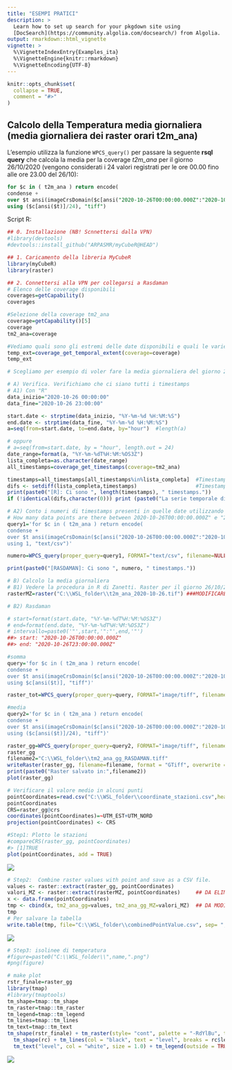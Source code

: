 ```yaml
---
title: "ESEMPI PRATICI"
description: >
  Learn how to set up search for your pkgdown site using 
  [DocSearch](https://community.algolia.com/docsearch/) from Algolia.
output: rmarkdown::html_vignette
vignette: >
  %\VignetteIndexEntry{Examples_ita}
  %\VignetteEngine{knitr::rmarkdown}
  %\VignetteEncoding{UTF-8}
---
```


```r
knitr::opts_chunk$set(
  collapse = TRUE,
  comment = "#>"
)
```

## Calcolo della Temperatura media giornaliera (media giornaliera dei raster orari t2m_ana)
L'esempio utilizza la funzione `WPCS_query()` per passare la seguente **rsql query** che calcola la media per la coverage *t2m_ana* per il giorno 26/10/2020 (vengono considerati i 24 valori registrati per le ore 00.00 fino alle ore 23.00 del 26/10):

```sql
for $c in ( t2m_ana ) return encode(
condense +
over $t ansi(imageCrsDomain($c[ansi("2020-10-26T00:00:00.000Z":"2020-10-26T23:00:00.000Z")], ansi))
using ($c[ansi($t)]/24), "tiff")
```

Script R:
```r
## 0. Installazione (NB! Scnnettersi dalla VPN)
#library(devtools)
#devtools::install_github("ARPASMR/myCubeR@HEAD")

## 1. Caricamento della libreria MyCubeR
library(myCubeR)
library(raster)

## 2. Connettersi alla VPN per collegarsi a Rasdaman
# Elenco delle coverage disponibili
coverages=getCapability()
coverages

#Selezione della coverage tm2_ana
coverage=getCapability()[5]
coverage
tm2_ana=coverage

#Vediamo quali sono gli estremi delle date disponibili e quali le varie date (per verificare che il dato sia orario)
temp_ext=coverage_get_temporal_extent(coverage=coverage)
temp_ext

# Scegliamo per esempio di voler fare la media giornaliera del giorno 26/10/2020

# A) Verifica. Verifichiamo che ci siano tutti i timestamps
# A1) Con "R"
data_inizio="2020-10-26 00:00:00"
data_fine="2020-10-26 23:00:00"

start.date <- strptime(data_inizio, "%Y-%m-%d %H:%M:%S")
end.date <- strptime(data_fine, "%Y-%m-%d %H:%M:%S")
a=seq(from=start.date, to=end.date, by="hour")  #length(a)

# oppure
# a=seq(from=start.date, by = "hour", length.out = 24)
date_range=format(a, "%Y-%m-%dT%H:%M:%OS3Z")
lista_completa=as.character(date_range)
all_timestamps=coverage_get_timestamps(coverage=tm2_ana)

timestamps=all_timestamps[all_timestamps%in%lista_completa]  #Timestamps presenti in quelle date
difs <- setdiff(lista_completa,timestamps)                   #Timestamp che (eventualmente) mancano in quelle date
print(paste0("[R]: Ci sono ", length(timestamps), " timestamps."))
if (!identical(difs,character(0))) print (paste0("La serie temporale disponibile non è completa! Mancano i timestamps:", difs))

# A2) Conto i numeri di timestamps presenti in quelle date utilizzando una query WCPS da inviare al server Rasdaman
# How many data points are there between 2020-10-26T00:00:00.000Z" e "2020-10-26T23:00:00.000 ?
query1='for $c in ( t2m_ana ) return encode( 
condense +
over $t ansi(imageCrsDomain($c[ansi("2020-10-26T00:00:00.000Z":"2020-10-26T23:00:00.000Z")], ansi))
using 1, "text/csv")'

numero=WPCS_query(proper_query=query1, FORMAT="text/csv", filename=NULL, query_url=NULL)

print(paste0("[RASDAMAN]: Ci sono ", numero, " timestamps."))

# B) Calcolo la media giornaliera
# B1) Vedere la procedura in R di Zanetti. Raster per il giorno 26/10/2020 salvato come t2m_ana_2020-10-26.tif
rasterMZ=raster("C:\\WSL_folder\\t2m_ana_2020-10-26.tif") ###MODIFICARE FILE OUTPUT PRODOTTO

# B2) Rasdaman

# start=format(start.date, "%Y-%m-%dT%H:%M:%OS3Z")
# end=format(end.date, "%Y-%m-%dT%H:%M:%OS3Z")
# intervallo=paste0('"',start,'":"',end,'"')
##> start: "2020-10-26T00:00:00.000Z"
##> end: "2020-10-26T23:00:00.000Z"

#somma
query='for $c in ( t2m_ana ) return encode(
condense +
over $t ansi(imageCrsDomain($c[ansi("2020-10-26T00:00:00.000Z":"2020-10-26T23:00:00.000Z")], ansi))
using $c[ansi($t)], "tiff")'

raster_tot=WPCS_query(proper_query=query, FORMAT="image/tiff", filename="C:\\WSL_folder\\tm2_ana_somma_RASDAMAN.tiff", query_url=NULL)

#media
query2='for $c in ( t2m_ana ) return encode(
condense +
over $t ansi(imageCrsDomain($c[ansi("2020-10-26T00:00:00.000Z":"2020-10-26T23:00:00.000Z")], ansi))
using ($c[ansi($t)]/24), "tiff")'

raster_gg=WPCS_query(proper_query=query2, FORMAT="image/tiff", filename=NULL, query_url=NULL)
raster_gg
filename2="C:\\WSL_folder\\tm2_ana_gg_RASDAMAN.tiff"
writeRaster(raster_gg, filename=filename, format = "GTiff", overwrite = TRUE)
print(paste0("Raster salvato in:",filename2))
plot(raster_gg)

# Verificare il valore medio in alcuni punti
pointCoordinates=read.csv("C:\\WSL_folder\\coordinate_stazioni.csv",header =TRUE, sep = ";")
pointCoordinates
CRS=raster_gg@crs
coordinates(pointCoordinates)=~UTM_EST+UTM_NORD
projection(pointCoordinates) <- CRS

#Step1: Plotto le stazioni
#compareCRS(raster_gg, pointCoordinates)
#> [1]TRUE
plot(pointCoordinates, add = TRUE)
```
<img style="max-width:90%; max-height:90%;" src="images/tm2_ana_e_stazioni.png">

```r
# Step2:  Combine raster values with point and save as a CSV file.
values <- raster::extract(raster_gg, pointCoordinates)
valori_MZ <- raster::extract(rasterMZ, pointCoordinates)     ## DA ELIMINARE SE NON SI VUOLE VEDERE CONFRONTO CON PROCEDURA "MANUALE"
x <- data.frame(pointCoordinates)
tmp <- cbind(x, tm2_ana_gg=values, tm2_ana_gg_MZ=valori_MZ)  ## DA MODIFICARE SE NON SI VUOLE VEDERE CONFRONTO CON PROCEDURA "MANUALE" CON: tmp <- cbind(x, tm2_ana_gg=values)
tmp
# Per salvare la tabella
write.table(tmp, file="C:\\WSL_folder\\combinedPointValue.csv", sep= ";")
```
<img src="images/table.png">

```r
# Step3: isolinee di temperatura
#figure=paste0("C:\\WSL_folder\\",name,".png")
#png(figure)

# make plot
rstr_finale=raster_gg
library(tmap)
#library(tmaptools)
tm_shape=tmap::tm_shape
tm_raster=tmap::tm_raster
tm_legend=tmap::tm_legend
tm_lines=tmap::tm_lines
tm_text=tmap::tm_text
tm_shape(rstr_finale) + tm_raster(style= "cont", palette = "-RdYlBu", title = paste("Tmedia del ",day,"\n (°C)"), interpolate = TRUE) + 
  tm_shape(rc) + tm_lines(col = "black", text = "level", breaks = rc$level, labels = as.character(rc$level)) + 
  tm_text("level", col = "white", size = 1.0) + tm_legend(outside = TRUE)
```
<img src="images/tm_shape_MZ.png">




